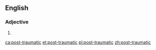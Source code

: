 {{also|posttraumatic}}
==English==

===Adjective===
{{en-adj|-}}

# {{alternative spelling of|posttraumatic|lang=en}}

[[ca:post-traumatic]]
[[et:post-traumatic]]
[[pl:post-traumatic]]
[[zh:post-traumatic]]
